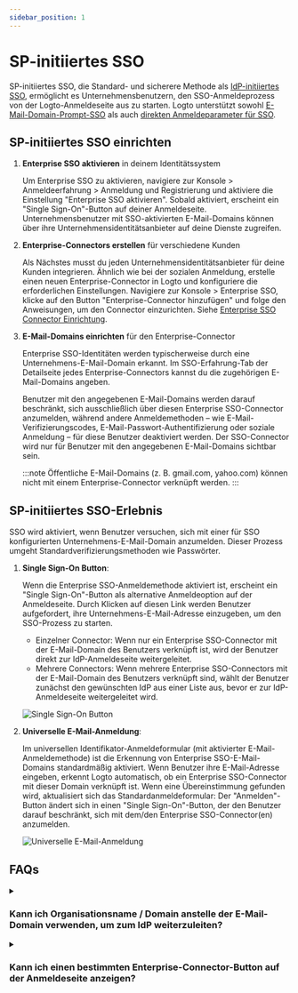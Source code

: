 ```yaml
---
sidebar_position: 1
---
```


# SP-initiiertes SSO

SP-initiiertes SSO, die Standard- und sicherere Methode als [IdP-initiiertes SSO](/end-user-flows/enterprise-sso/idp-initiated-sso), ermöglicht es Unternehmensbenutzern, den SSO-Anmeldeprozess von der Logto-Anmeldeseite aus zu starten. Logto unterstützt sowohl [E-Mail-Domain-Prompt-SSO](#sp-initiated-sso-experience) als auch [direkten Anmeldeparameter für SSO](/end-user-flows/authentication-parameters/direct-sign-in#enterprise-sso).

## SP-initiiertes SSO einrichten

1. **Enterprise SSO aktivieren** in deinem Identitätssystem

   Um Enterprise SSO zu aktivieren, navigiere zur <CloudLink to="/sign-in-experience/sign-up-and-sign-in">Konsole > Anmeldeerfahrung > Anmeldung und Registrierung</CloudLink> und aktiviere die Einstellung "Enterprise SSO aktivieren". Sobald aktiviert, erscheint ein "Single Sign-On"-Button auf deiner Anmeldeseite. Unternehmensbenutzer mit SSO-aktivierten E-Mail-Domains können über ihre Unternehmensidentitätsanbieter auf deine Dienste zugreifen.

2. **Enterprise-Connectors erstellen** für verschiedene Kunden

   Als Nächstes musst du jeden Unternehmensidentitätsanbieter für deine Kunden integrieren. Ähnlich wie bei der sozialen Anmeldung, erstelle einen neuen Enterprise-Connector in Logto und konfiguriere die erforderlichen Einstellungen. Navigiere zur <CloudLink to="/enterprise-sso">Konsole > Enterprise SSO</CloudLink>, klicke auf den Button "Enterprise-Connector hinzufügen" und folge den Anweisungen, um den Connector einzurichten. Siehe [Enterprise SSO Connector Einrichtung](/connectors/enterprise-connectors/).

3. **E-Mail-Domains einrichten** für den Enterprise-Connector

   Enterprise SSO-Identitäten werden typischerweise durch eine Unternehmens-E-Mail-Domain erkannt. Im SSO-Erfahrung-Tab der Detailseite jedes Enterprise-Connectors kannst du die zugehörigen E-Mail-Domains angeben.

   Benutzer mit den angegebenen E-Mail-Domains werden darauf beschränkt, sich ausschließlich über diesen Enterprise SSO-Connector anzumelden, während andere Anmeldemethoden – wie E-Mail-Verifizierungscodes, E-Mail-Passwort-Authentifizierung oder soziale Anmeldung – für diese Benutzer deaktiviert werden. Der SSO-Connector wird nur für Benutzer mit den angegebenen E-Mail-Domains sichtbar sein.

   :::note
   Öffentliche E-Mail-Domains (z. B. gmail.com, yahoo.com) können nicht mit einem Enterprise-Connector verknüpft werden.
   :::

## SP-initiiertes SSO-Erlebnis

SSO wird aktiviert, wenn Benutzer versuchen, sich mit einer für SSO konfigurierten Unternehmens-E-Mail-Domain anzumelden. Dieser Prozess umgeht Standardverifizierungsmethoden wie Passwörter.

1. **Single Sign-On Button**:

   Wenn die Enterprise SSO-Anmeldemethode aktiviert ist, erscheint ein "Single Sign-On"-Button als alternative Anmeldeoption auf der Anmeldeseite. Durch Klicken auf diesen Link werden Benutzer aufgefordert, ihre Unternehmens-E-Mail-Adresse einzugeben, um den SSO-Prozess zu starten.

   - Einzelner Connector: Wenn nur ein Enterprise SSO-Connector mit der E-Mail-Domain des Benutzers verknüpft ist, wird der Benutzer direkt zur IdP-Anmeldeseite weitergeleitet.
   - Mehrere Connectors: Wenn mehrere Enterprise SSO-Connectors mit der E-Mail-Domain des Benutzers verknüpft sind, wählt der Benutzer zunächst den gewünschten IdP aus einer Liste aus, bevor er zur IdP-Anmeldeseite weitergeleitet wird.

   ![Single Sign-On Button](./assets/sso-button-sign-in.png)

2. **Universelle E-Mail-Anmeldung**:

   Im universellen Identifikator-Anmeldeformular (mit aktivierter E-Mail-Anmeldemethode) ist die Erkennung von Enterprise SSO-E-Mail-Domains standardmäßig aktiviert. Wenn Benutzer ihre E-Mail-Adresse eingeben, erkennt Logto automatisch, ob ein Enterprise SSO-Connector mit dieser Domain verknüpft ist. Wenn eine Übereinstimmung gefunden wird, aktualisiert sich das Standardanmeldeformular: Der "Anmelden"-Button ändert sich in einen "Single Sign-On"-Button, der den Benutzer darauf beschränkt, sich mit dem/den Enterprise SSO-Connector(en) anzumelden.

   ![Universelle E-Mail-Anmeldung](./assets/sso-email-sign-in.png)

## FAQs

<details>
  <summary>

### Kann ich Organisationsname / Domain anstelle der E-Mail-Domain verwenden, um zum IdP weiterzuleiten?

</summary>

Derzeit unterstützt die vorgefertigte Anmeldeerfahrung von Logto nur **E-Mail-Domain-Prompt-SSO**, nicht **Organisations-Domain-Prompt-SSO**.

Du kannst eine benutzerdefinierte Routing-Seite auf deiner Client-Seite erstellen, indem du die Authentifizierungsparameter mit `directSignIn:'sso:{connectorId}` verwendest. Diese Seite leitet große Unternehmenskunden basierend auf ihrer Organisationsdomain zum entsprechenden IdP weiter. Erfahre mehr über den [direkten Anmeldeparameter](/end-user-flows/authentication-parameters/direct-sign-in/).

</details>

<details>
  <summary>

### Kann ich einen bestimmten Enterprise-Connector-Button auf der Anmeldeseite anzeigen?

</summary>

Verschiedene Unternehmenskunden verwenden unterschiedliche Identitätsanbieter, um ihre Mitarbeiter zu verwalten, und fordern unterschiedliche Berechtigungen (OIDC) oder Attribute (SAML) an. Daher wird nicht empfohlen, einen Enterprise-Connector-Button, der für einen bestimmten Kunden gedacht ist, auf einer generischen Anmeldeseite anzuzeigen.

Wenn du jedoch ein B2E-Produkt entwickelst und einen Button für einen bestimmten Unternehmenskunden anzeigen möchtest, kannst du eine benutzerdefinierte Anmeldeseite erstellen und `directSignIn:sso` verwenden, um den Button entsprechend zu leiten. Erfahre mehr über den [direkten Anmeldeparameter](/end-user-flows/authentication-parameters/direct-sign-in/).

</details>
